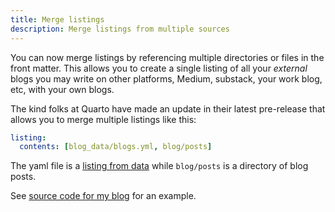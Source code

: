 ```yaml
---
title: Merge listings
description: Merge listings from multiple sources
---
```



You can now merge listings by referencing multiple directories or files in the front matter.  This allows you to create a single listing of all your _external_ blogs you may write on other platforms, Medium, substack, your work blog, etc, with your own blogs.  

The kind folks at Quarto have made an update in their latest pre-release that allows you to merge multiple listings like this:

```yaml
listing:
  contents: [blog_data/blogs.yml, blog/posts]
```

The yaml file is a [listing from data](listings-from-data.qmd) while `blog/posts` is a directory of blog posts.

See [source code for my blog](https://github.com/hamelsmu/hamel/blob/master/index.qmd) for an example.

